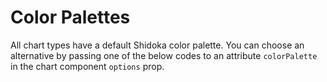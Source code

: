 
<Meta title="Grid" of={ColorStories} />

# Color Palettes

All chart types have a default Shidoka color palette. You can choose an alternative by passing one of the below codes to an attribute `colorPalette` in the chart component `options` prop.

<style>
  {`
    .colors {
      display: flex;
    }

    .colors span {
      height: 50px;
    }
  `}
</style>

<Stories />
